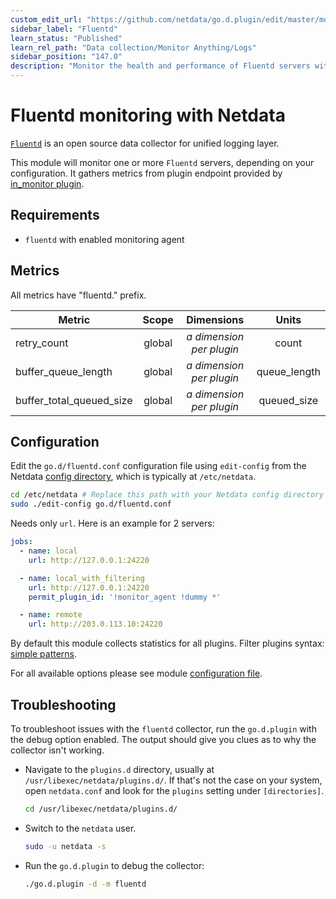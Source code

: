 ```yaml
---
custom_edit_url: "https://github.com/netdata/go.d.plugin/edit/master/modules/fluentd/README.md"
sidebar_label: "Fluentd"
learn_status: "Published"
learn_rel_path: "Data collection/Monitor Anything/Logs"
sidebar_position: "147.0"
description: "Monitor the health and performance of Fluentd servers with zero configuration, per-second metric granularity, and interactive visualizations."
---
```



# Fluentd monitoring with Netdata

[`Fluentd`](https://www.fluentd.org/) is an open source data collector for unified logging layer.

This module will monitor one or more `Fluentd` servers, depending on your configuration. It gathers metrics from plugin
endpoint provided by [in_monitor plugin](https://docs.fluentd.org/v1.0/articles/monitoring-rest-api).

## Requirements

- `fluentd` with enabled monitoring agent

## Metrics

All metrics have "fluentd." prefix.

| Metric                   | Scope  |          Dimensions           |    Units     |
|--------------------------|:------:|:-----------------------------:|:------------:|
| retry_count              | global | <i>a dimension per plugin</i> |    count     |
| buffer_queue_length      | global | <i>a dimension per plugin</i> | queue_length |
| buffer_total_queued_size | global | <i>a dimension per plugin</i> | queued_size  |

## Configuration

Edit the `go.d/fluentd.conf` configuration file using `edit-config` from the
Netdata [config directory](https://learn.netdata.cloud/docs/configure/nodes), which is typically at `/etc/netdata`.

```bash
cd /etc/netdata # Replace this path with your Netdata config directory
sudo ./edit-config go.d/fluentd.conf
```

Needs only `url`. Here is an example for 2 servers:

```yaml
jobs:
  - name: local
    url: http://127.0.0.1:24220

  - name: local_with_filtering
    url: http://127.0.0.1:24220
    permit_plugin_id: '!monitor_agent !dummy *'

  - name: remote
    url: http://203.0.113.10:24220
```

By default this module collects statistics for all plugins. Filter plugins
syntax: [simple patterns](https://docs.netdata.cloud/libnetdata/simple_pattern/).

For all available options please see
module [configuration file](https://github.com/netdata/go.d.plugin/blob/master/config/go.d/fluentd.conf).

## Troubleshooting

To troubleshoot issues with the `fluentd` collector, run the `go.d.plugin` with the debug option enabled. The output
should give you clues as to why the collector isn't working.

- Navigate to the `plugins.d` directory, usually at `/usr/libexec/netdata/plugins.d/`. If that's not the case on
  your system, open `netdata.conf` and look for the `plugins` setting under `[directories]`.

  ```bash
  cd /usr/libexec/netdata/plugins.d/
  ```

- Switch to the `netdata` user.

  ```bash
  sudo -u netdata -s
  ```

- Run the `go.d.plugin` to debug the collector:

  ```bash
  ./go.d.plugin -d -m fluentd
  ```

